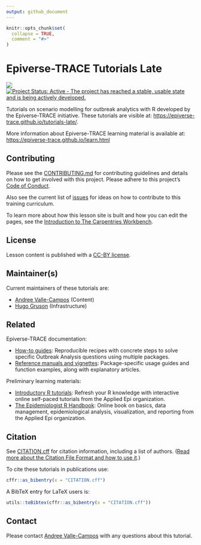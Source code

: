 ```yaml
---
output: github_document
---
```


<!-- README.md is generated from README.Rmd. Please edit that file -->

```r
knitr::opts_chunk$set(
  collapse = TRUE,
  comment = "#>"
)
```

# Epiverse-TRACE Tutorials Late

<!-- badges: start -->
[![](https://img.shields.io/badge/lifecycle-stable-brightgreen.svg)](https://lifecycle.r-lib.org/articles/stages.html#stable)
[![Project Status: Active - The project has reached a stable, usable state and is being actively developed.](https://www.repostatus.org/badges/latest/active.svg)](https://www.repostatus.org/#active)
<!-- badges: end -->

Tutorials on scenario modelling for outbreak analytics with R developed by the Epiverse-TRACE initiative. These tutorials are visible at: <https://epiverse-trace.github.io/tutorials-late/>. 

More information about Epiverse-TRACE learning material is available at: <https://epiverse-trace.github.io/learn.html>

## Contributing

Please see the [CONTRIBUTING.md](CONTRIBUTING.md) for contributing guidelines and details on how to get involved with this project. Please adhere to this project's [Code of Conduct](CODE_OF_CONDUCT.md).

Also see the current list of [issues](https://github.com/epiverse-trace/tutorials-late/issues) for ideas on how to contribute to this training curriculum.

To learn more about how this lesson site is built and how you can edit the pages, see the [Introduction to The Carpentries Workbench](https://carpentries.github.io/sandpaper-docs/).

<!-- ## Support -->

<!-- Please see our [Getting help guide](/.github/SUPPORT.md) for support. -->

## License
Lesson content is published with a [CC-BY license](LICENSE.md).

## Maintainer(s)

Current maintainers of these tutorials are:

- [Andree Valle-Campos](https://github.com/avallecam/) (Content)
- [Hugo Gruson](https://github.com/Bisaloo/) (Infrastructure)

<!--
Former maintainers:

- [Andree Valle-Campos](https://github.com/avallecam/) 

-->

<!--## Acknowledgements-->

## Related

Epiverse-TRACE documentation:

+ [How-to guides](https://epiverse-trace.github.io/howto/): Reproducible recipes with concrete steps to solve specific Outbreak Analysis questions using multiple packages.
+ [Reference manuals and vignettes](https://epiverse-trace.github.io/getting-started.html#epiverse-trace-packages): Package-specific usage guides and function examples, along with explanatory articles.

Preliminary learning materials:

+ [Introductory R tutorials](https://appliedepi.org/resources/tutorials.html): Refresh your R knowledge with interactive online self-paced tutorials from the Applied Epi organization.
+ [The Epidemiologist R Handbook](https://www.epirhandbook.com/en/index.html): Online book on basics, data management, epidemiological analysis, visualization, and reporting from the Applied Epi organization.

## Citation

See [CITATION.cff](CITATION.cff) for citation information, including a list of authors.
([Read more about the Citation File Format and how to use it](https://citation-file-format.github.io/).)

To cite these tutorials in publications use:

```r
cffr::as_bibentry(x = "CITATION.cff")
```

A BibTeX entry for LaTeX users is:

```r
utils::toBibtex(cffr::as_bibentry(x = "CITATION.cff"))
```

## Contact
Please contact [Andree Valle-Campos](mailto:andree.valle-campos@lshtm.ac.uk) with any questions about this tutorial.
